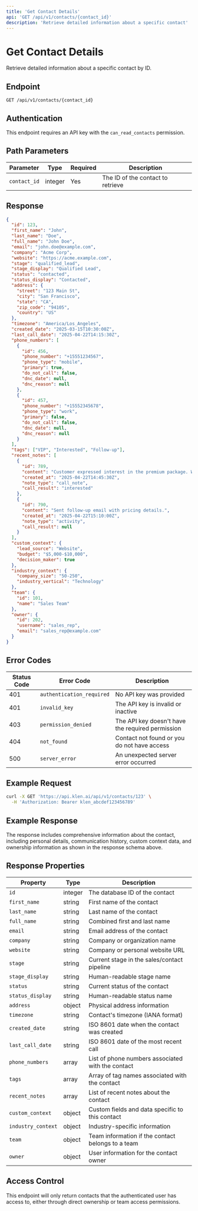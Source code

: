```yaml
---
title: 'Get Contact Details'
api: 'GET /api/v1/contacts/{contact_id}'
description: 'Retrieve detailed information about a specific contact'
---
```


# Get Contact Details

Retrieve detailed information about a specific contact by ID.

## Endpoint

```
GET /api/v1/contacts/{contact_id}
```

## Authentication

This endpoint requires an API key with the `can_read_contacts` permission.

## Path Parameters

| Parameter | Type | Required | Description |
|-----------|------|----------|-------------|
| `contact_id` | integer | Yes | The ID of the contact to retrieve |

## Response

```json
{
  "id": 123,
  "first_name": "John",
  "last_name": "Doe",
  "full_name": "John Doe",
  "email": "john.doe@example.com",
  "company": "Acme Corp",
  "website": "https://acme.example.com",
  "stage": "qualified_lead",
  "stage_display": "Qualified Lead",
  "status": "contacted",
  "status_display": "Contacted",
  "address": {
    "street": "123 Main St",
    "city": "San Francisco",
    "state": "CA",
    "zip_code": "94105",
    "country": "US"
  },
  "timezone": "America/Los_Angeles",
  "created_date": "2025-03-15T10:30:00Z",
  "last_call_date": "2025-04-22T14:15:30Z",
  "phone_numbers": [
    {
      "id": 456,
      "phone_number": "+15551234567",
      "phone_type": "mobile",
      "primary": true,
      "do_not_call": false,
      "dnc_date": null,
      "dnc_reason": null
    },
    {
      "id": 457,
      "phone_number": "+15552345678",
      "phone_type": "work",
      "primary": false,
      "do_not_call": false,
      "dnc_date": null,
      "dnc_reason": null
    }
  ],
  "tags": ["VIP", "Interested", "Follow-up"],
  "recent_notes": [
    {
      "id": 789,
      "content": "Customer expressed interest in the premium package. Will follow up next week.",
      "created_at": "2025-04-22T14:45:30Z",
      "note_type": "call_note",
      "call_result": "interested"
    },
    {
      "id": 790,
      "content": "Sent follow-up email with pricing details.",
      "created_at": "2025-04-22T15:10:00Z",
      "note_type": "activity",
      "call_result": null
    }
  ],
  "custom_context": {
    "lead_source": "Website",
    "budget": "$5,000-$10,000",
    "decision_maker": true
  },
  "industry_context": {
    "company_size": "50-250",
    "industry_vertical": "Technology"
  },
  "team": {
    "id": 101,
    "name": "Sales Team"
  },
  "owner": {
    "id": 202,
    "username": "sales_rep",
    "email": "sales_rep@example.com"
  }
}
```

## Error Codes

| Status Code | Error Code | Description |
|-------------|------------|-------------|
| 401 | `authentication_required` | No API key was provided |
| 401 | `invalid_key` | The API key is invalid or inactive |
| 403 | `permission_denied` | The API key doesn't have the required permission |
| 404 | `not_found` | Contact not found or you do not have access |
| 500 | `server_error` | An unexpected server error occurred |

## Example Request

```bash
curl -X GET 'https://api.klen.ai/api/v1/contacts/123' \
  -H 'Authorization: Bearer klen_abcdef123456789'
```

## Example Response

The response includes comprehensive information about the contact, including personal details, communication history, custom context data, and ownership information as shown in the response schema above.

## Response Properties

| Property | Type | Description |
|----------|------|-------------|
| `id` | integer | The database ID of the contact |
| `first_name` | string | First name of the contact |
| `last_name` | string | Last name of the contact |
| `full_name` | string | Combined first and last name |
| `email` | string | Email address of the contact |
| `company` | string | Company or organization name |
| `website` | string | Company or personal website URL |
| `stage` | string | Current stage in the sales/contact pipeline |
| `stage_display` | string | Human-readable stage name |
| `status` | string | Current status of the contact |
| `status_display` | string | Human-readable status name |
| `address` | object | Physical address information |
| `timezone` | string | Contact's timezone (IANA format) |
| `created_date` | string | ISO 8601 date when the contact was created |
| `last_call_date` | string | ISO 8601 date of the most recent call |
| `phone_numbers` | array | List of phone numbers associated with the contact |
| `tags` | array | Array of tag names associated with the contact |
| `recent_notes` | array | List of recent notes about the contact |
| `custom_context` | object | Custom fields and data specific to this contact |
| `industry_context` | object | Industry-specific information |
| `team` | object | Team information if the contact belongs to a team |
| `owner` | object | User information for the contact owner |

## Access Control

This endpoint will only return contacts that the authenticated user has access to, either through direct ownership or team access permissions.